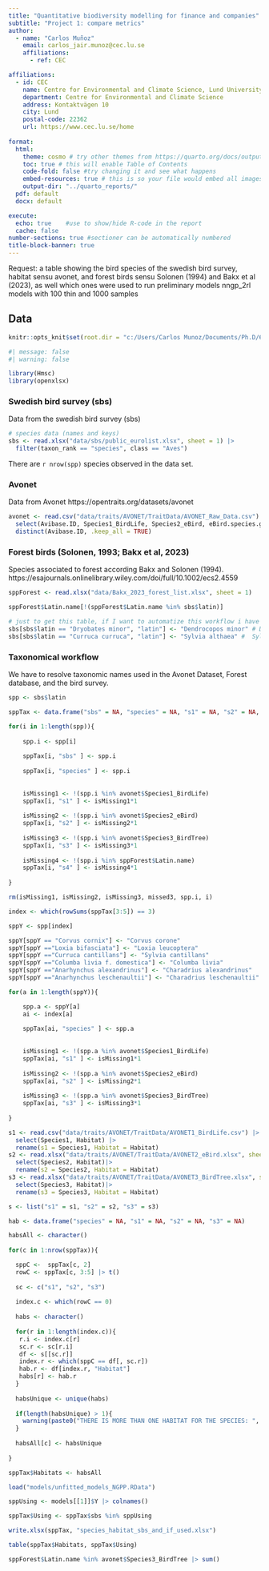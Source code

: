 ---
title: "Quantitative biodiversity modelling for finance and companies"
subtitle: "Project 1: compare metrics"
author: 
  - name: "Carlos Muñoz"
    email: carlos_jair.munoz@cec.lu.se
    affiliations: 
      - ref: CEC

affiliations:
  - id: CEC
    name: Centre for Environmental and Climate Science, Lund University
    department: Centre for Environmental and Climate Science 
    address: Kontaktvägen 10
    city: Lund
    postal-code: 22362
    url: https://www.cec.lu.se/home
   
format:
  html:
    theme: cosmo # try other themes from https://quarto.org/docs/output-formats/html-themes.html
    toc: true # this will enable Table of Contents
    code-fold: false #try changing it and see what happens
    embed-resources: true # this is so your file would embed all images. 
    output-dir: "../quarto_reports/"  
  pdf: default
  docx: default

execute: 
  echo: true    #use to show/hide R-code in the report
  cache: false
number-sections: true #sectioner can be automatically numbered
title-block-banner: true
---

Request: a table showing the bird species of the swedish bird survey, habitat sensu avonet, and forest birds sensu Solonen (1994) and Bakx et al (2023), as well which ones were used to run preliminary models nngp_2rl models with 100 thin and 1000 samples

## Data

```{r, setup}
knitr::opts_knit$set(root.dir = "c:/Users/Carlos Munoz/Documents/Ph.D/6_courses/2025_I_comparative_metrics/")
```

```{r}
#| message: false
#| warning: false

library(Hmsc)
library(openxlsx)
```

### Swedish bird survey (sbs)

Data from the swedish bird survey (sbs)

```{r}
# species data (names and keys)
sbs <- read.xlsx("data/sbs/public_eurolist.xlsx", sheet = 1) |> 
  filter(taxon_rank == "species", class == "Aves")

```

There are `r nrow(spp)` species observed in the data set.

### Avonet

Data from Avonet https://opentraits.org/datasets/avonet

```{r}
avonet <- read.csv("data/traits/AVONET/TraitData/AVONET_Raw_Data.csv")|>
  select(Avibase.ID, Species1_BirdLife, Species2_eBird, eBird.species.group, Species3_BirdTree) |> 
  distinct(Avibase.ID, .keep_all = TRUE)
```

### Forest birds (Solonen, 1993; Bakx et al, 2023)

Species associated to forest according Bakx and Solonen (1994). https://esajournals.onlinelibrary.wiley.com/doi/full/10.1002/ecs2.4559

```{r}
sppForest <- read.xlsx("data/Bakx_2023_forest_list.xlsx", sheet = 1)

sppForest$Latin.name[!(sppForest$Latin.name %in% sbs$latin)]

```
```{r}
# just to get this table, if I want to automatize this workflow i have to find another way
sbs[sbs$latin == "Dryobates minor", "latin"] <- "Dendrocopos minor" # Dendrocopus minor is in birdtree
sbs[sbs$latin == "Curruca curruca", "latin"] <- "Sylvia althaea" # 	Sylvia althaea is in birdtree
```


### Taxonomical workflow

We have to resolve taxonomic names used in the Avonet Dataset, Forest database, and the bird survey.


```{r}
spp <- sbs$latin

sppTax <- data.frame("sbs" = NA, "species" = NA, "s1" = NA, "s2" = NA, "s3" = NA)

for(i in 1:length(spp)){
    
    spp.i <- spp[i]
    
    sppTax[i, "sbs" ] <- spp.i
    
    sppTax[i, "species" ] <- spp.i
    
    
    isMissing1 <- !(spp.i %in% avonet$Species1_BirdLife)
    sppTax[i, "s1" ] <- isMissing1*1
    
    isMissing2 <- !(spp.i %in% avonet$Species2_eBird)
    sppTax[i, "s2" ] <- isMissing2*1
    
    isMissing3 <- !(spp.i %in% avonet$Species3_BirdTree)
    sppTax[i, "s3" ] <- isMissing3*1
    
    isMissing4 <- !(spp.i %in% sppForest$Latin.name)
    sppTax[i, "s4" ] <- isMissing4*1
    
}

rm(isMissing1, isMissing2, isMissing3, missed3, spp.i, i)

index <- which(rowSums(sppTax[3:5]) == 3)

sppY <- spp[index]

sppY[sppY == "Corvus cornix"] <- "Corvus corone"
sppY[sppY =="Loxia bifasciata"] <- "Loxia leucoptera"
sppY[sppY =="Curruca cantillans"] <- "Sylvia cantillans"
sppY[sppY =="Columba livia f. domestica"] <- "Columba livia"
sppY[sppY =="Anarhynchus alexandrinus"] <- "Charadrius alexandrinus"
sppY[sppY =="Anarhynchus leschenaultii"] <- "Charadrius leschenaultii"

for(a in 1:length(sppY)){

    spp.a <- sppY[a]
    ai <- index[a]
    
    sppTax[ai, "species" ] <- spp.a
    
    
    isMissing1 <- !(spp.a %in% avonet$Species1_BirdLife)
    sppTax[ai, "s1" ] <- isMissing1*1
    
    isMissing2 <- !(spp.a %in% avonet$Species2_eBird)
    sppTax[ai, "s2" ] <- isMissing2*1
    
    isMissing3 <- !(spp.a %in% avonet$Species3_BirdTree)
    sppTax[ai, "s3" ] <- isMissing3*1
    
}
```

```{r}
s1 <- read.csv("data/traits/AVONET/TraitData/AVONET1_BirdLife.csv") |>
  select(Species1, Habitat) |> 
  rename(s1 = Species1, Habitat = Habitat)
s2 <- read.xlsx("data/traits/AVONET/TraitData/AVONET2_eBird.xlsx", sheet = 2)|>
  select(Species2, Habitat)|> 
  rename(s2 = Species2, Habitat = Habitat)
s3 <- read.xlsx("data/traits/AVONET/TraitData/AVONET3_BirdTree.xlsx", sheet = 2)|>
  select(Species3, Habitat)|> 
  rename(s3 = Species3, Habitat = Habitat)

s <- list("s1" = s1, "s2" = s2, "s3" = s3)

```


```{r}
hab <- data.frame("species" = NA, "s1" = NA, "s2" = NA, "s3" = NA)

habsAll <- character()
  
for(c in 1:nrow(sppTax)){

  sppC <-  sppTax[c, 2]
  rowC <- sppTax[c, 3:5] |> t() 
  
  sc <- c("s1", "s2", "s3")
  
  index.c <- which(rowC == 0)
  
  habs <- character()
  
  for(r in 1:length(index.c)){
   r.i <- index.c[r]
   sc.r <- sc[r.i]
   df <- s[[sc.r]]
   index.r <- which(sppC == df[, sc.r])
   hab.r <- df[index.r, "Habitat"]
   habs[r] <- hab.r
  }
  
  habsUnique <- unique(habs)
  
  if(length(habsUnique) > 1){
    warning(paste0("THERE IS MORE THAN ONE HABITAT FOR THE SPECIES: ", sc.r, " NUMBER: ", c ))
  }
  
  habsAll[c] <- habsUnique
  
}

sppTax$Habitats <- habsAll 


```


```{r}

load("models/unfitted_models_NGPP.RData")

sppUsing <- models[[1]]$Y |> colnames()

sppTax$Using <- sppTax$sbs %in% sppUsing

write.xlsx(sppTax, "species_habitat_sbs_and_if_used.xlsx")

```

```{r}
table(sppTax$Habitats, sppTax$Using)
```

```{r}
sppForest$Latin.name %in% avonet$Species3_BirdTree |> sum()
```


